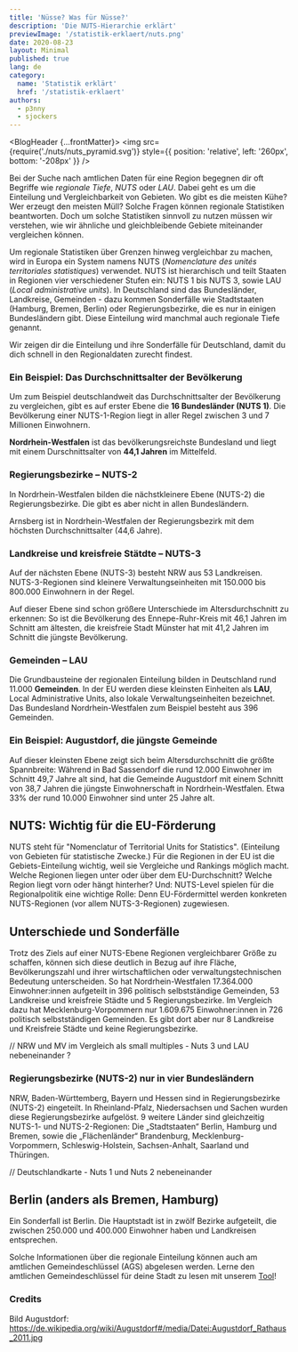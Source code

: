 ```yaml
---
title: 'Nüsse? Was für Nüsse?'
description: 'Die NUTS-Hierarchie erklärt'
previewImage: '/statistik-erklaert/nuts.png'
date: 2020-08-23
layout: Minimal
published: true
lang: de
category:
  name: 'Statistik erklärt'
  href: '/statistik-erklaert'
authors:
  - p3nny
  - sjockers
---
```



<BlogHeader {...frontMatter}>
  <img
    src={require('./nuts/nuts_pyramid.svg')}
    style={{ position: 'relative', left: '260px', bottom: '-208px' }}
  />
</BlogHeader>

<Container maxWidth="lg">

<BodyText>

Bei der Suche nach amtlichen Daten für eine Region begegnen dir oft Begriffe wie _regionale Tiefe_, _NUTS_ oder _LAU_. Dabei geht es um die Einteilung und Vergleichbarkeit von Gebieten. Wo gibt es die meisten Kühe? Wer erzeugt den meisten Müll? Solche Fragen können regionale Statistiken beantworten. Doch um solche Statistiken sinnvoll zu nutzen müssen wir verstehen, wie wir ähnliche und gleichbleibende Gebiete miteinander vergleichen können.

Um regionale Statistiken über Grenzen hinweg vergleichbar zu machen, wird in Europa ein System namens NUTS (_Nomenclature des unités territoriales statistiques_) verwendet. NUTS ist hierarchisch und teilt Staaten in Regionen vier verschiedener Stufen ein: NUTS 1 bis NUTS 3, sowie LAU (_Local administrative units_). In Deutschland sind das Bundesländer, Landkreise, Gemeinden - dazu kommen Sonderfälle wie Stadtstaaten (Hamburg, Bremen, Berlin) oder Regierungsbezirke, die es nur in einigen Bundesländern gibt. Diese Einteilung wird manchmal auch regionale Tiefe genannt.

Wir zeigen dir die Einteilung und ihre Sonderfälle für Deutschland, damit du dich schnell in den Regionaldaten zurecht findest.

</BodyText>
</Container>

<ScrollyMap>

<!-- -------------------------- Step 1: NUTS 1 -------------------------- -->

<ScrollyMapStep id="nuts1">

### Ein Beispiel: Das Durchschnittsalter der Bevölkerung

Um zum Beispiel deutschlandweit das Durchschnittsalter der Bevölkerung zu vergleichen, gibt es auf erster Ebene die **16&nbsp;Bundesländer (NUTS 1)**. Die Bevölkerung einer NUTS-1-Region liegt in aller Regel zwischen 3 und 7 Millionen Einwohnern.

**Nordrhein-Westfalen** ist das bevölkerungsreichste Bundesland und liegt mit einem Durschnittsalter von **44,1&nbsp;Jahren** im Mittelfeld.

<DatawrapperChart
  src="//datawrapper.dwcdn.net/WglMK/2/"
  title="Durchschnittsalter nach Bundesland"
/>

</ScrollyMapStep>

<!-- -------------------------- Step 2: NUTS 2 -------------------------- -->

<ScrollyMapStep id="nuts2">

### Regierungsbezirke – NUTS-2

In Nordrhein-Westfalen bilden die nächstkleinere Ebene (NUTS-2) die Regierungsbezirke. Die gibt es aber nicht in allen Bundesländern.

Arnsberg ist in Nordrhein-Westfalen der Regierungsbezirk mit dem höchsten Durchschnittsalter (44,6 Jahre).

<DatawrapperChart
  src="//datawrapper.dwcdn.net/gxPvP/1/"
  title="Durchschnittsalter in den Regierungsbezirken in NRW"
/>

</ScrollyMapStep>

<!-- -------------------------- Step 3: NUTS 3 -------------------------- -->

<ScrollyMapStep id="nuts3">

### Landkreise und kreisfreie Stätdte – NUTS-3

Auf der nächsten Ebene (NUTS-3) besteht NRW aus 53 Landkreisen. NUTS-3-Regionen sind kleinere Verwaltungseinheiten mit 150.000 bis 800.000 Einwohnern in der Regel.

Auf dieser Ebene sind schon größere Unterschiede im Altersdurchschnitt zu erkennen: So ist die Bevölkerung des Ennepe-Ruhr-Kreis mit 46,1 Jahren im Schnitt am ältesten, die kreisfreie Stadt Münster hat mit 41,2 Jahren im Schnitt die jüngste Bevölkerung.

<DatawrapperChart
  src="//datawrapper.dwcdn.net/WXRqq/2/"
  title="Durchschnittsalter in den Landkreisen in NRW"
/>

</ScrollyMapStep>

<!-- --------------------------- Step 4: LAU ---------------------------- -->

<ScrollyMapStep id="lau">

### Gemeinden – LAU

Die Grundbausteine der regionalen Einteilung bilden in Deutschland rund 11.000 **Gemeinden**. In der EU werden diese kleinsten Einheiten als **LAU**, Local Administrative Units, also lokale Verwaltungseinheiten bezeichnet. Das Bundesland Nordrhein-Westfalen zum Beispiel besteht aus 396 Gemeinden.

<DatawrapperChart
  src="//datawrapper.dwcdn.net/M3hLf/2/"
  title="Durchschnittsalter in den Gemeinden in NRW"
/>

</ScrollyMapStep>

<ScrollyMapStep id="lau-local">

### Ein Beispiel: Augustdorf, die jüngste Gemeinde

Auf dieser kleinsten Ebene zeigt sich beim Altersdurchschnitt die größte Spannbreite: Während in Bad Sassendorf die rund 12.000 Einwohner im Schnitt 49,7 Jahre alt sind, hat die Gemeinde Augustdorf mit einem Schnitt von 38,7 Jahren die jüngste Einwohnerschaft in Nordrhein-Westfalen. Etwa 33% der rund 10.000 Einwohner sind unter 25 Jahre alt.

</ScrollyMapStep>

</ScrollyMap>

<Container maxWidth="lg">
<BodyText>

## NUTS: Wichtig für die EU-Förderung

NUTS steht für "Nomenclatur of Territorial Units for Statistics". (Einteilung von Gebieten für statistische Zwecke.) Für die Regionen in der EU ist die Gebiets-Einteilung wichtig, weil sie Vergleiche und Rankings möglich macht. Welche Regionen liegen unter oder über dem EU-Durchschnitt? Welche Region liegt vorn oder hängt hinterher? Und: NUTS-Level spielen für die Regionalpolitik eine wichtige Rolle: Denn EU-Fördermittel werden konkreten NUTS-Regionen (vor allem NUTS-3-Regionen) zugewiesen.

## Unterschiede und Sonderfälle

Trotz des Ziels auf einer NUTS-Ebene Regionen vergleichbarer Größe zu schaffen, können sich diese deutlich in Bezug auf ihre Fläche, Bevölkerungszahl und ihrer wirtschaftlichen oder verwaltungstechnischen Bedeutung unterscheiden.
So hat Nordrhein-Westfalen 17.364.000 Einwohner:innen aufgeteilt in 396 politisch selbstständige Gemeinden, 53 Landkreise und kreisfreie Städte und 5 Regierungsbezirke. Im Vergleich dazu hat Mecklenburg-Vorpommern nur 1.609.675 Einwohner:innen in 726 politisch selbstständigen Gemeinden. Es gibt dort aber nur 8 Landkreise und Kreisfreie Städte und keine Regierungsbezirke.

// NRW und MV im Vergleich als small multiples - Nuts 3 und LAU nebeneinander ?

### Regierungsbezirke (NUTS-2) nur in vier Bundesländern

NRW, Baden-Württemberg, Bayern und Hessen sind in Regierungsbezirke (NUTS-2) eingeteilt. In Rheinland-Pfalz, Niedersachsen und Sachen wurden diese Regierungsbezirke aufgelöst. 9 weitere Länder sind gleichzeitig NUTS-1- und NUTS-2-Regionen: Die „Stadtstaaten“ Berlin, Hamburg und Bremen, sowie die „Flächenländer“ Brandenburg, Mecklenburg-Vorpommern, Schleswig-Holstein, Sachsen-Anhalt, Saarland und Thüringen.

// Deutschlandkarte - Nuts 1 und Nuts 2 nebeneinander

<Grid container direction="row" justify="center" spacing={2}>
  <Grid item xs={12} sm={6}>
    <SimpleMap
      latitude={51.427}
      longitude={7.664}
      src="/geo/bundeslaender.json"
      width="100%"
      height="400px"
    />
  </Grid>

## Berlin (anders als Bremen, Hamburg)

Ein Sonderfall ist Berlin. Die Hauptstadt ist in zwölf Bezirke aufgeteilt, die zwischen 250.000 und 400.000 Einwohner haben und Landkreisen entsprechen.

Solche Informationen über die regionale Einteilung können auch am amtlichen Gemeindeschlüssel (AGS) abgelesen werden. Lerne den amtlichen Gemeindeschlüssel für deine Stadt zu lesen mit unserem [Tool](/statistik-erklaert/nuts)!

  <Grid item xs={12} sm={6}>
    <SimpleMap
      latitude={51.427}
      longitude={7.664}
      src="/geo/nrw_landkreise.json"
      width="100%"
      height="400px"
    />
  </Grid>
</Grid>

<Grid container direction="row" justify="center" spacing={2}>
  <Grid item xs={12} sm={6}>
    <SimpleMap
      latitude={51.427}
      longitude={7.664}
      src="/geo/nrw_gemeinden.json"
      width="100%"
      height="400px"
    />
  </Grid>
  <Grid item xs={12} sm={6}>
    <SimpleMap src="/geo/bundeslaender.json" width="100%" height="400px" />
  </Grid>
</Grid>

### Credits

Bild Augustdorf: https://de.wikipedia.org/wiki/Augustdorf#/media/Datei:Augustdorf_Rathaus_2011.jpg

</BodyText>
</Container>
